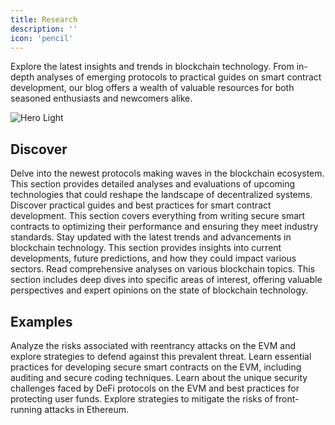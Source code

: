 ```yaml
---
title: Research
description: ''
icon: 'pencil'
---
```


Explore the latest insights and trends in blockchain technology. From in-depth analyses of emerging protocols to practical guides on smart contract development, our blog offers a wealth of valuable resources for both seasoned enthusiasts and newcomers alike.

<img
  className="block"
  src="/images/research.svg"
  alt="Hero Light"
/>

## Discover

<AccordionGroup>
  <Accordion title="Emerging Protocols">
    Delve into the newest protocols making waves in the blockchain ecosystem. This section provides detailed analyses and evaluations of upcoming technologies that could reshape the landscape of decentralized systems.
  </Accordion>
  <Accordion title="Smart Contract Development Guides">
    Discover practical guides and best practices for smart contract development. This section covers everything from writing secure smart contracts to optimizing their performance and ensuring they meet industry standards.
  </Accordion>
  <Accordion title="Blockchain Trends">
    Stay updated with the latest trends and advancements in blockchain technology. This section provides insights into current developments, future predictions, and how they could impact various sectors.
  </Accordion>
  <Accordion title="In-Depth Analyses">
    Read comprehensive analyses on various blockchain topics. This section includes deep dives into specific areas of interest, offering valuable perspectives and expert opinions on the state of blockchain technology.
  </Accordion>
</AccordionGroup>

## Examples

<CardGroup cols={2}>
  <Card title="Understanding Reentrancy Attacks">
    Analyze the risks associated with reentrancy attacks on the EVM and explore strategies to defend against this prevalent threat.  
  </Card>
  <Card title="Smart Contract Security Essentials">
    Learn essential practices for developing secure smart contracts on the EVM, including auditing and secure coding techniques.
  </Card>
   <Card title="Securing DeFi Protocols on the EVM">
    Learn about the unique security challenges faced by DeFi protocols on the EVM and best practices for protecting user funds.
  </Card>
  <Card title="Defending Against Front-Running Attacks">
    Explore strategies to mitigate the risks of front-running attacks in Ethereum.
  </Card>
</CardGroup>